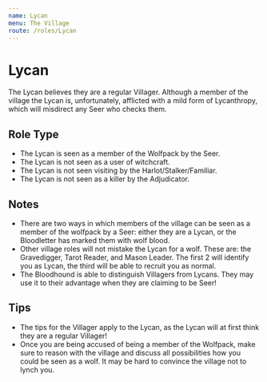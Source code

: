 ```yaml
---
name: Lycan
menu: The Village
route: /roles/Lycan
---
```


# Lycan

The Lycan believes they are a regular Villager. Although a member of the village the Lycan is, unfortunately, afflicted with a mild form of Lycanthropy, which will misdirect any Seer who checks them.

## Role Type

- The Lycan is seen as a member of the Wolfpack by the Seer.
- The Lycan is not seen as a user of witchcraft.
- The Lycan is not seen visiting by the Harlot/Stalker/Familiar.
- The Lycan is not seen as a killer by the Adjudicator.

## Notes

- There are two ways in which members of the village can be seen as a member of the wolfpack by a Seer: either they are a Lycan, or the Bloodletter has marked them with wolf blood.
- Other village roles will not mistake the Lycan for a wolf. These are: the Gravedigger, Tarot Reader, and Mason Leader. The first 2 will identify you as Lycan, the third will be able to recruit you as normal.
- The Bloodhound is able to distinguish Villagers from Lycans. They may use it to their advantage when they are claiming to be Seer!

## Tips

- The tips for the Villager apply to the Lycan, as the Lycan will at first think they are a regular Villager!
- Once you are being accused of being a member of the Wolfpack, make sure to reason with the village and discuss all possibilities how you could be seen as a wolf. It may be hard to convince the village not to lynch you.
